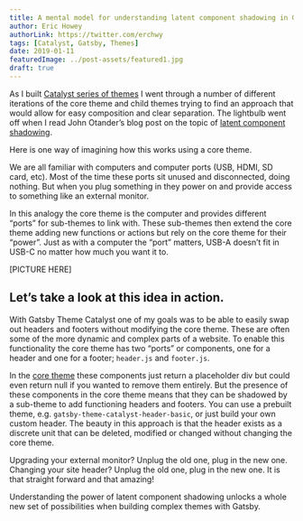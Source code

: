 ```yaml
---
title: A mental model for understanding latent component shadowing in Gatsby themes
author: Eric Howey
authorLink: https://twitter.com/erchwy
tags: [Catalyst, Gatsby, Themes]
date: 2019-01-11
featuredImage: ../post-assets/featured1.jpg
draft: true
---
```


As I built [Catalyst series of themes](https://github.com/ehowey/gatsby-theme-catalyst) I went through a number of different iterations of the core theme and child themes trying to find an approach that would allow for easy composition and clear separation. The lightbulb went off when I read John Otander’s blog post on the topic of [latent component shadowing](https://johno.com/latent-component-shadowing).

Here is one way of imagining how this works using a core theme.

We are all familiar with computers and computer ports (USB, HDMI, SD card, etc). Most of the time these ports sit unused and disconnected, doing nothing. But when you plug something in they power on and provide access to something like an external monitor.

In this analogy the core theme is the computer and provides different “ports” for sub-themes to link with. These sub-themes then extend the core theme adding new functions or actions but rely on the core theme for their “power”. Just as with a computer the “port” matters, USB-A doesn’t fit in USB-C no matter how much you want it to.

[PICTURE HERE]

## Let’s take a look at this idea in action.

With Gatsby Theme Catalyst one of my goals was to be able to easily swap out headers and footers without modifying the core theme. These are often some of the more dynamic and complex parts of a website. To enable this functionality the core theme has two “ports” or components, one for a header and one for a footer; `header.js` and `footer.js`.

In the [core theme](https://gatsby-starter-catalyst-core.netlify.com/) these components just return a placeholder div but could even return null if you wanted to remove them entirely. But the presence of these components in the core theme means that they can be shadowed by a sub-theme to add functioning headers and footers. You can use a prebuilt theme, e.g. `gatsby-theme-catalyst-header-basic`, or just build your own custom header. The beauty in this approach is that the header exists as a discrete unit that can be deleted, modified or changed without changing the core theme.

Upgrading your external monitor? Unplug the old one, plug in the new one. Changing your site header? Unplug the old one, plug in the new one. It is that straight forward and that amazing!

Understanding the power of latent component shadowing unlocks a whole new set of possibilities when building complex themes with Gatsby.

